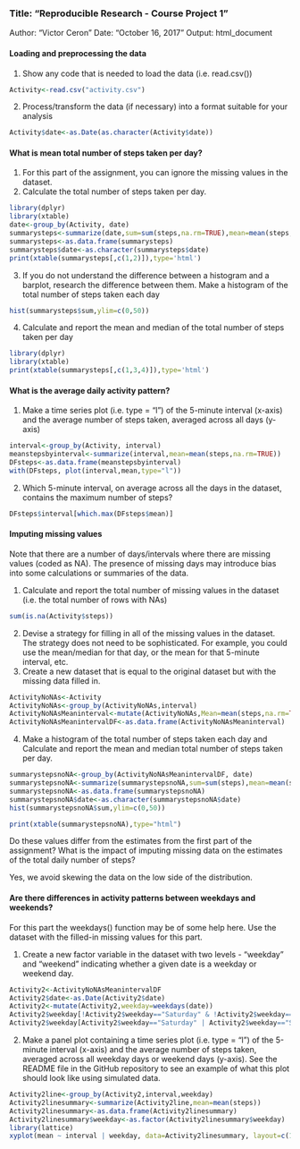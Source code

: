 
### Title: "Reproducible Research - Course Project 1"
 Author: "Victor Ceron"
 Date: "October 16, 2017"
 Output: html_document

#### Loading and preprocessing the data

1. Show any code that is needed to load the data (i.e. read.csv())
```r
Activity<-read.csv("activity.csv")
```


2. Process/transform the data (if necessary) into a format suitable for your analysis

```r
Activity$date<-as.Date(as.character(Activity$date))
```



#### What is mean total number of steps taken per day?

1. For this part of the assignment, you can ignore the missing values in the dataset.
2. Calculate the total number of steps taken per day.

```r
library(dplyr)
library(xtable)
date<-group_by(Activity, date)
summarysteps<-summarize(date,sum=sum(steps,na.rm=TRUE),mean=mean(steps,na.rm=TRUE),median=median(steps,na.rm=TRUE))
summarysteps<-as.data.frame(summarysteps)
summarysteps$date<-as.character(summarysteps$date)
print(xtable(summarysteps[,c(1,2)]),type='html')
```



3. If you do not understand the difference between a histogram and a barplot, research the difference between them. Make a histogram of the total number of steps taken each day

```r
hist(summarysteps$sum,ylim=c(0,50))
``` 



4. Calculate and report the mean and median of the total number of steps taken per day

```r
library(dplyr)
library(xtable)
print(xtable(summarysteps[,c(1,3,4)]),type='html')
``` 



#### What is the average daily activity pattern?

1. Make a time series plot (i.e. type = "l") of the 5-minute interval (x-axis) and the average number of steps taken, averaged across all days (y-axis)

```r
interval<-group_by(Activity, interval)
meanstepsbyinterval<-summarize(interval,mean=mean(steps,na.rm=TRUE))
DFsteps<-as.data.frame(meanstepsbyinterval)
with(DFsteps, plot(interval,mean,type="l"))
```




2. Which 5-minute interval, on average across all the days in the dataset, contains the maximum number of steps?

```r
DFsteps$interval[which.max(DFsteps$mean)]
```




#### Imputing missing values

Note that there are a number of days/intervals where there are missing values (coded as NA). The presence of missing days may introduce bias into some calculations or summaries of the data.

1. Calculate and report the total number of missing values in the dataset (i.e. the total number of rows with NAs) 
```r
sum(is.na(Activity$steps))
```




2. Devise a strategy for filling in all of the missing values in the dataset. The strategy does not need to be sophisticated. For example, you could use the mean/median for that day, or the mean for that 5-minute interval, etc.
3. Create a new dataset that is equal to the original dataset but with the missing data filled in.

```r
ActivityNoNAs<-Activity
ActivityNoNAs<-group_by(ActivityNoNAs,interval)
ActivityNoNAsMeaninterval<-mutate(ActivityNoNAs,Mean=mean(steps,na.rm=TRUE),steps=replace(steps,which(is.na(steps)),first(Mean)))
ActivityNoNAsMeanintervalDF<-as.data.frame(ActivityNoNAsMeaninterval)
```



4. Make a histogram of the total number of steps taken each day and Calculate and report the mean and median total number of steps taken per day. 

```r
summarystepsnoNA<-group_by(ActivityNoNAsMeanintervalDF, date)
summarystepsnoNA<-summarize(summarystepsnoNA,sum=sum(steps),mean=mean(steps),median=median(steps))
summarystepsnoNA<-as.data.frame(summarystepsnoNA)
summarystepsnoNA$date<-as.character(summarystepsnoNA$date)
hist(summarystepsnoNA$sum,ylim=c(0,50))
```

```r
print(xtable(summarystepsnoNA),type="html")
```
    
   
   
Do these values differ from the estimates from the first part of the assignment? What is the impact of imputing missing data on the estimates of the total daily number of steps?

Yes, we avoid skewing the data on the low side of the distribution. 



#### Are there differences in activity patterns between weekdays and weekends?

For this part the weekdays() function may be of some help here. Use the dataset with the filled-in missing values for this part.

1. Create a new factor variable in the dataset with two levels - "weekday" and "weekend" indicating whether a given date is a weekday or weekend day.

```r
Activity2<-ActivityNoNAsMeanintervalDF
Activity2$date<-as.Date(Activity2$date)
Activity2<-mutate(Activity2,weekday=weekdays(date))
Activity2$weekday[!Activity2$weekday=="Saturday" & !Activity2$weekday=="Sunday"]<-"Weekday"
Activity2$weekday[Activity2$weekday=="Saturday" | Activity2$weekday=="Sunday"]<-"Weekend"
```



2. Make a panel plot containing a time series plot (i.e. type = "l") of the 5-minute interval (x-axis) and the average number of steps taken, averaged across all weekday days or weekend days (y-axis). See the README file in the GitHub repository to see an example of what this plot should look like using simulated data.

```r
Activity2line<-group_by(Activity2,interval,weekday)
Activity2linesummary<-summarize(Activity2line,mean=mean(steps))
Activity2linesummary<-as.data.frame(Activity2linesummary)
Activity2linesummary$weekday<-as.factor(Activity2linesummary$weekday)
library(lattice)
xyplot(mean ~ interval | weekday, data=Activity2linesummary, layout=c(1,2), type="l")
```